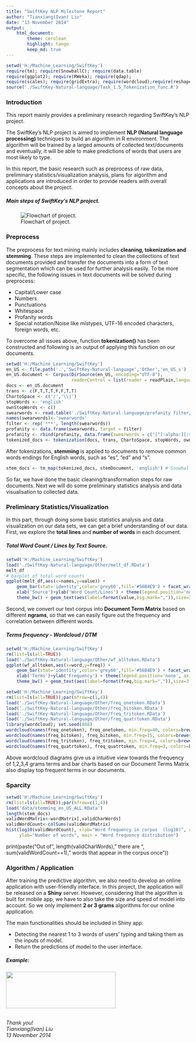 ```yaml
---
title: "SwiftKey NLP Milestone Report"
author: "Tianxiang(Ivan) Liu"
date: "13 November 2014"
output: 
    html_document:
        theme: cerulean
        highlight: tango
        keep_md: true
---
```


```r
setwd('H:/Machine_Learning/SwiftKey')
require(tm); require(SnowballC); require(data.table)
require(ggplot2); require(RWeka); require(qdap);
require(scales); require(gridExtra); require(wordcloud);require(reshape2)
source('./SwiftKey-Natural-language/Task_1.5_Tokenization_func.R')
```

### Introduction
This report mainly provides a preliminary research regarding SwiftKey's NLP project.

The SwiftKey's NLP project is aimed to implement **NLP (Natural language processing)** techniques to build an algorithm in R environment. The algorithm will be trained by a larged amounts of collected text/documents and eventually, it will be able to make predictions of words that users are most likely to type. 

In this report, the basic research such as preprocess of raw data, preliminary statistics/visualization analysis, plans for algorithm and applications are introduced in order to provide readers with overall concepts about the project.

##### Main steps of SwiftKey's NLP project. 

![Flowchart of project.](flowchart.png)

### Preprocess
The preprocess for text mining mainly includes **cleaning, tokenization and stemming**. These steps are implemented to clean the collections of text documents provided and transfer the documents into a form of text segmentation which can be used for further analysis easily. To be more specific, the following issues in text documents will be solved during preprocess:

- Capital/Lower case
- Numbers
- Punctuations
- Whitespace
- Profanity words
- Special notation/Noise like mistypes, UTF-16 encoded characters, foreign words, etc.

To overcome all issues above, function **tokenization()** has been constructed and following is an output of applying this function on our documents.
 
```r
setwd('H:/Machine_Learning/SwiftKey')
en_US <- file.path('.','SwiftKey-Natural-language','Other','en_US_s')
en_US.document <- Corpus(DirSource(en_US, encoding="UTF-8"), 
                         readerControl = list(reader = readPlain,language = "en_US",load = TRUE))
docs <- en_US.document
trans <- c(F,T,T,T,F,F,T,T)
ChartoSpace <- c('/','\\|')
stopWords <- 'english'
ownStopWords <- c()
swearwords <- read.table('./SwiftKey-Natural-language/profanity filter/en', sep='\n')
names(swearwords)<-'swearwords'
filter <- rep('***', length(swearwords))
profanity <- data.frame(swearwords, target = filter)
profanity <- rbind(profanity, data.frame(swearwords = c("[^[:alpha:][:space:]']","â ","ã","ð"), target = c(" ","'","'","'")))
tokenized_docs <- tokenization(docs, trans, ChartoSpace, stopWords, ownStopWords, profanity)
```

After tokenizations, **stemming** is applied to documents to remove common words endings for English words, such as "es", "ed" and "s". 

```r
stem_docs <- tm_map(tokenized_docs, stemDocument, 'english') # SnowballStemmer
```

So far, we have done the basic cleaning/transformation steps for raw documents. Next we will do some preliminary statistics analysis and data visualisation to collected data.

### Preliminary Statistics/Visualization
In this part, through doing some basic statistics analysis and data visualization on our data sets, we can get a brief understanding of our data. 
First, we explore the **total lines** and **number of words** in each document.

##### Total Word Count / Lines by Text Source. 

```r
setwd('H:/Machine_Learning/SwiftKey')
load('./SwiftKey-Natural-language/Other/melt_df.RData')
melt_df
# barplot of total word counts
ggplot(melt_df,aes(x=names,y=value)) + 
    geom_bar(stat='identity',color='grey60',fill='#56B4E9') + facet_wrap(~variable, scales = "free") + 
    xlab('Source')+ylab('Word Count/Lines') + theme(legend.position='none') + 
    theme_bw() + geom_text(aes(label=format(value,big.mark=",")),size=3,labels=comma,vjust=-0.2) 
```

Second, we convert our text corpus into **Document Term Matrix** based on different **ngrams**, so that we can easily figure out the frequency and correlation between different words. 

##### Terms frequency - Wordcloud / DTM

```r
setwd('H:/Machine_Learning/SwiftKey')
rm(list=ls(all=TRUE))
load('./SwiftKey-Natural-language/Other/wf_alltoken.RData')
ggplot(wf_alltoken,aes(x=word,y=freq)) + 
    geom_bar(stat='identity',color='grey60',fill='#56B4E9') + facet_wrap(~ngrams, scales = "free", ncol=1,nrow=4) + 
    xlab('Terms')+ylab('Frequency') + theme(legend.position='none', axis.title.x = element_text(size=3), axis.title.y = element_text(size=3), axis.text.x  = element_text(angle=45, hjust=1)) + 
    theme_bw() + geom_text(aes(label=format(freq,big.mark=",")),size=3 ,labels=comma,vjust=-0.2)
```
```r
setwd('H:/Machine_Learning/SwiftKey')
rm(list=ls(all=TRUE));par(mfrow=c(1,4))
load('./SwiftKey-Natural-language/Other/freq_onetoken.RData')
load('./SwiftKey-Natural-language/Other/freq_bitoken.RData')
load('./SwiftKey-Natural-language/Other/freq_tritoken.RData')
load('./SwiftKey-Natural-language/Other/freq_quatrtoken.RData')
library(wordcloud); set.seed(888)
wordcloud(names(freq_onetoken), freq_onetoken, min.freq=40, colors=brewer.pal(6, 'Dark2'), rot.per=.2)
wordcloud(names(freq_bitoken), freq_bitoken, min.freq=15, colors=brewer.pal(6, 'Dark2'), rot.per=.2)
wordcloud(names(freq_tritoken), freq_tritoken, min.freq=4, colors=brewer.pal(6, 'Dark2'), rot.per=.2)
wordcloud(names(freq_quatrtoken), freq_quatrtoken, min.freq=3, colors=brewer.pal(6, 'Dark2'), rot.per=.2)
```

Above wordcloud diagrams give us a intuitive view towards the frequency of 1,2,3,4 grams terms and bar charts based on our Document Terms Matrix also display top frequent terms in our documents. 

### Sparcity
```r
setwd('H:/Machine_Learning/SwiftKey')
rm(list=ls(all=TRUE));par(mfrow=c(1,4))
load('data/stemming_en_US_ALL.RData')
length(stem_docs)
validWordMatrix<-wordMatrix[,validCharWords]
validWordCount<-colSums(validWordMatrix)
hist(log10(validWordCount), xlab="Word frequency in corpus  (log10)", col = "red", 
     ylab="Number of words", main = "Word frequency distribution")
```
print(paste("Out of ", length(validCharWords)," there are ", sum(validWordCount==1), " words that appear in the corpus once"))


### Algorithm / Application
After training the predictive algorithm, we also need to develop an online application with user-friendly interface. In this project, the application will be released on a **Shiny** server. However, considering that the algorithm is built for mobile app, we have to also take the size and speed of model into account. So we only implement **2 or 3 grams** algorithms for our online application.

The main functionalities should be included in Shiny app:

- Detecting the nearest 1 to 3 words of users' typing and taking them as the inputs of model. 
- Return the predictions of model to the user interface.

##### Example: 

<img src="app.png" width="300" height="100">

*<br>Thank you!<br>*
*Tianxiang(Ivan) Liu<br>*
*13 November 2014*
